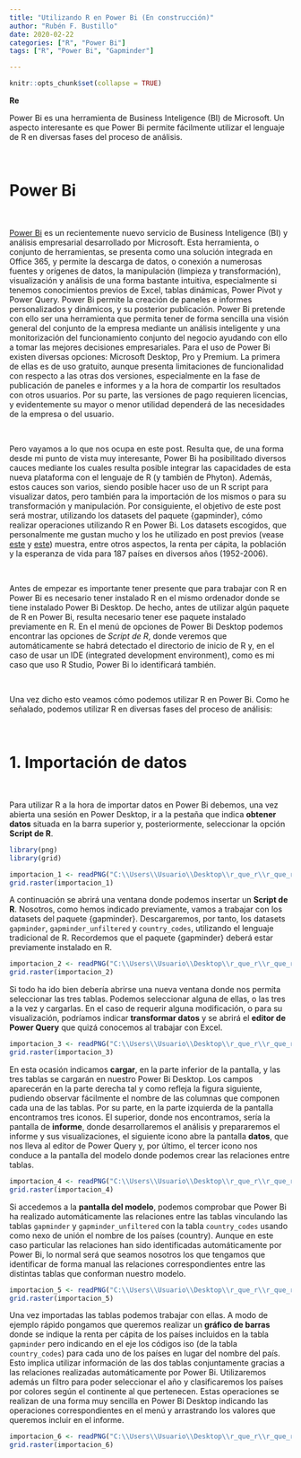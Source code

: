 ```yaml
---
title: "Utilizando R en Power Bi (En construcción)"
author: "Rubén F. Bustillo"
date: 2020-02-22
categories: ["R", "Power Bi"]
tags: ["R", "Power Bi", "Gapminder"]

---
```



```r

knitr::opts_chunk$set(collapse = TRUE)

```

**Re**

Power Bi es una herramienta de Business Inteligence (BI) de Microsoft. Un aspecto interesante es que Power Bi permite fácilmente utilizar el lenguaje de R en diversas fases del proceso de análisis.

\

# Power Bi

\

[Power Bi](https://powerbi.microsoft.com/es-es/) es un recientemente nuevo servicio de Business Inteligence (BI) y análisis empresarial desarrollado por Microsoft. Esta herramienta, o conjunto de herramientas, se presenta como una solución integrada en Office 365, y permite la descarga de datos, o conexión a numerosas fuentes y orígenes de datos, la manipulación (limpieza y transformación), visualización y análisis de una forma bastante intuitiva, especialmente si tenemos conocimientos previos de Excel, tablas dinámicas, Power Pivot y Power Query. Power Bi permite la creación de paneles e informes personalizados y dinámicos, y su posterior publicación. Power Bi pretende con ello ser una herramienta que permita tener de forma sencilla una visión general del conjunto de la empresa mediante un análisis inteligente y una monitorización del funcionamiento conjunto del negocio ayudando con ello a tomar las mejores decisiones empresariales. Para el uso de Power Bi existen diversas opciones: Microsoft Desktop, Pro y Premium. La primera de ellas es de uso gratuito, aunque presenta limitaciones de funcionalidad con respecto a las otras dos versiones, especialmente en la fase de publicación de paneles e informes y a la hora de compartir los resultados con otros usuarios. Por su parte, las versiones de pago requieren licencias, y evidentemente su mayor o menor utilidad dependerá de las necesidades de la empresa o del usuario. 

\

Pero vayamos a lo que nos ocupa en este post. Resulta que, de una forma desde mi punto de vista muy interesante, Power Bi ha posibilitado diversos cauces mediante los cuales resulta posible integrar las capacidades de esta nueva plataforma con el lenguaje de R (y también de Phyton). Además, estos cauces son varios, siendo posible hacer uso de un R script para visualizar datos, pero también para la importación de los mismos o para su transformación y manipulación. Por consiguiente, el objetivo de este post será mostrar, utilizando los datasets del paquete {gapminder}, cómo realizar operaciones utilizando R en Power Bi. Los datasets escogidos, que personalmente me gustan mucho y los he utilizado en post previos (vease [este](https://rquer.netlify.com/joins_sql/) y [este](https://rquer.netlify.com/evolution/)) muestra, entre otros aspectos, la renta per cápita, la población y la esperanza de vida para 187 países en diversos años (1952-2006).  

\

Antes de empezar es importante tener presente que para trabajar con R en Power Bi es necesario tener instalado R en el mismo ordenador donde se tiene instalado Power Bi Desktop. De hecho, antes de utilizar algún paquete de R en Power Bi, resulta necesario tener ese paquete instalado previamente en R. En el menú de opciones de Power Bi Desktop podemos encontrar las opciones de *Script de R*, donde veremos que automáticamente se habrá detectado el directorio de inicio de R y, en el caso de usar un IDE (integrated development environment), como es mi caso que uso R Studio, Power Bi lo identificará también. 

\

Una vez dicho esto veamos cómo podemos utilizar R en Power Bi. Como he señalado, podemos utilizar R en diversas fases del proceso de análisis:

\

# 1. Importación de datos

\

Para utilizar R a la hora de importar datos en Power Bi debemos, una vez abierta una sesión en Power Desktop, ir a la pestaña que indica **obtener datos** situada en la barra superior y, posteriormente, seleccionar la opción **Script de R**. 

```r

library(png)
library(grid)

importacion_1 <- readPNG("C:\\Users\\Usuario\\Desktop\\r_que_r\\r_que_r\\content\\pics\\r_y_powerbi_1.png")
grid.raster(importacion_1)

```

A continuación se abrirá una ventana donde podemos insertar un **Script de R**. Nosotros, como hemos indicado previamente, vamos a trabajar con los datasets del paquete {gapminder}. Descargaremos, por tanto, los datasets `gapminder`, `gapminder_unfiltered` y `country_codes`, utilizando el lenguaje tradicional de R. Recordemos que el paquete {gapminder} deberá estar previamente instalado en R.

```r

importacion_2 <- readPNG("C:\\Users\\Usuario\\Desktop\\r_que_r\\r_que_r\\content\\pics\\r_y_powerbi_2.png")
grid.raster(importacion_2)

```

Si todo ha ido bien debería abrirse una nueva ventana donde nos permita seleccionar las tres tablas. Podemos seleccionar alguna de ellas, o las tres a la vez y cargarlas. En el caso de requerir alguna modificación, o para su visualización, podríamos indicar **transformar datos** y se abrirá el **editor de Power Query** que quizá conocemos al trabajar con Excel. 

```r

importacion_3 <- readPNG("C:\\Users\\Usuario\\Desktop\\r_que_r\\r_que_r\\content\\pics\\r_y_powerbi_3.png")
grid.raster(importacion_3)

```

En esta ocasión indicamos **cargar**, en la parte inferior de la pantalla, y las tres tablas se cargarán en nuestro Power Bi Desktop. Los campos aparecerán en la parte derecha tal y como refleja la figura siguiente, pudiendo observar fácilmente el nombre de las columnas que componen cada una de las tablas. Por su parte, en la parte izquierda de la pantalla encontramos tres iconos. El superior, donde nos encontramos, sería la pantalla de **informe**, donde desarrollaremos el análisis y prepararemos el informe y sus visualizaciones, el siguiente icono abre la pantalla **datos**, que nos lleva al editor de Power Query y, por último, el tercer icono nos conduce a la pantalla del modelo donde podemos crear las relaciones entre tablas. 

```r

importacion_4 <- readPNG("C:\\Users\\Usuario\\Desktop\\r_que_r\\r_que_r\\content\\pics\\r_y_powerbi_4.png")
grid.raster(importacion_4)

```

Si accedemos a la **pantalla del modelo**, podemos comprobar que Power Bi ha realizado automáticamente las relaciones entre las tablas vinculando las tablas `gapminder` y `gapminder_unfiltered` con la tabla `country_codes` usando como nexo de unión el nombre de los países (country). Aunque en este caso particular las relaciones han sido identificadas automáticamente por Power Bi, lo normal será que seamos nosotros los que tengamos que identificar de forma manual las relaciones correspondientes entre las distintas tablas que conforman nuestro modelo. 

```r

importacion_5 <- readPNG("C:\\Users\\Usuario\\Desktop\\r_que_r\\r_que_r\\content\\pics\\r_y_powerbi_5.png")
grid.raster(importacion_5)

```

Una vez importadas las tablas podemos trabajar con ellas. A modo de ejemplo rápido pongamos que queremos realizar un **gráfico de barras** donde se indique la renta per cápita de los países incluidos en la tabla `gapminder` pero indicando en el eje los códigos iso (de la  tabla `country_codes`) para cada uno de los países en lugar del nombre del país. Esto implica utilizar información de las dos tablas conjuntamente gracias a las relaciones realizadas automáticamente por Power Bi. Utilizaremos además un filtro para poder seleccionar el año y clasificaremos los países por colores según el continente al que pertenecen. Estas operaciones se realizan de una forma muy sencilla en Power Bi Desktop indicando las operaciones correspondientes en el menú y arrastrando los valores que queremos incluir en el informe.   


```r

importacion_6 <- readPNG("C:\\Users\\Usuario\\Desktop\\r_que_r\\r_que_r\\content\\pics\\r_y_powerbi_6.png")
grid.raster(importacion_6)

```

